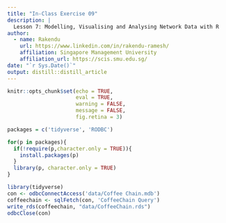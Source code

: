 ```yaml
---
title: "In-Class Exercise 09"
description: |
  Lesson 7: Modelling, Visualising and Analysing Network Data with R
author:
  - name: Rakendu 
    url: https://www.linkedin.com/in/rakendu-ramesh/
    affiliation: Singapore Management University
    affiliation_url: https://scis.smu.edu.sg/
date: "`r Sys.Date()`"
output: distill::distill_article
---
```


```r
knitr::opts_chunk$set(echo = TRUE,
                      eval = TRUE,
                      warning = FALSE,
                      message = FALSE,
                      fig.retina = 3)
```

```r
packages = c('tidyverse', 'RODBC')

for(p in packages){
  if(!require(p,character.only = TRUE)){
    install.packages(p)
  }
  library(p, character.only = TRUE)
}
```


```r
library(tidyverse)
con <- odbcConnectAccess('data/Coffee Chain.mdb')
coffeechain <- sqlFetch(con, 'CoffeeChain Query')
write_rds(coffeechain, "data/CoffeeChain.rds")
odbcClose(con)

```



